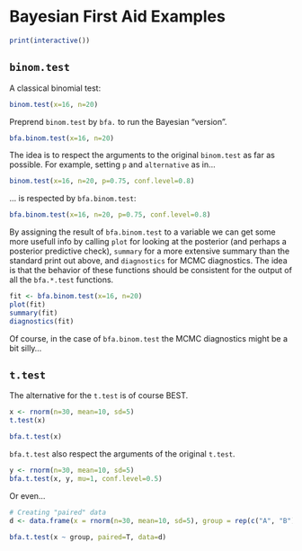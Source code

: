 <!--
%\VignetteEngine{knitr::knitr}
%\VignetteIndexEntry{Bayesian First Aid Tutorial}
-->

Bayesian First Aid Examples
========================================================

```r
print(interactive())
```


`binom.test`
------------
A classical binomial test:
```r
binom.test(x=16, n=20)
```
Preprend `binom.test` by `bfa.` to run the Bayesian "version".
```r
bfa.binom.test(x=16, n=20)
```
The idea is to respect the arguments to the original `binom.test` as far as possible. For example, setting `p` and `alternative` as in...

```r
binom.test(x=16, n=20, p=0.75, conf.level=0.8)
```
... is respected by `bfa.binom.test`:

```r
bfa.binom.test(x=16, n=20, p=0.75, conf.level=0.8)
```

By assigning the result of `bfa.binom.test` to a variable we can get some more usefull info by calling `plot` for looking at the posterior (and perhaps a posterior predictive check), `summary` for a more extensive summary than the standard print out above, and `diagnostics` for MCMC diagnostics. The idea is that the behavior of these functions should be consistent for the output of all the `bfa.*.test` functions.  

```r
fit <- bfa.binom.test(x=16, n=20)
plot(fit)
summary(fit)
diagnostics(fit)

```

Of course, in the case of `bfa.binom.test` the MCMC diagnostics might be a bit silly...

`t.test`
------------

The alternative for the `t.test` is of course BEST.

```r
x <- rnorm(n=30, mean=10, sd=5)
t.test(x)
```

```r
bfa.t.test(x)
```

`bfa.t.test` also respect the arguments of the original `t.test`.

```r
y <- rnorm(n=30, mean=10, sd=5)
bfa.t.test(x, y, mu=1, conf.level=0.5)
```
Or even...

```r
# Creating "paired" data
d <- data.frame(x = rnorm(n=30, mean=10, sd=5), group = rep(c("A", "B"), 15))
                
bfa.t.test(x ~ group, paired=T, data=d)
```

